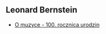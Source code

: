 ## Leonard Bernstein

- [O muzyce - 100. rocznica urodzin](/music/artists/leonard-bernstein/o-muzyce)
